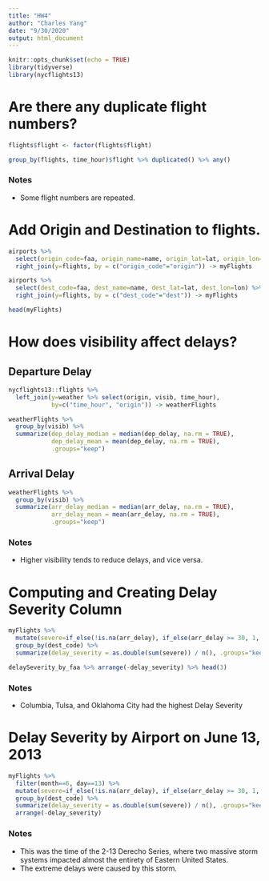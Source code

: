 ```yaml
---
title: "HW4"
author: "Charles Yang"
date: "9/30/2020"
output: html_document
---
```


```r
knitr::opts_chunk$set(echo = TRUE)
library(tidyverse)
library(nycflights13)
```

# Are there any duplicate flight numbers?
```r
flights$flight <- factor(flights$flight)

group_by(flights, time_hour)$flight %>% duplicated() %>% any()
```

### Notes
* Some flight numbers are repeated.

# Add Origin and Destination to flights.
```r
airports %>% 
  select(origin_code=faa, origin_name=name, origin_lat=lat, origin_lon=lon) %>%
  right_join(y=flights, by = c("origin_code"="origin")) -> myFlights

airports %>% 
  select(dest_code=faa, dest_name=name, dest_lat=lat, dest_lon=lon) %>%
  right_join(y=flights, by = c("dest_code"="dest")) -> myFlights

head(myFlights)

```

# How does visibility affect delays?
## Departure Delay
```r
nycflights13::flights %>%
  left_join(y=weather %>% select(origin, visib, time_hour),
            by=c("time_hour", "origin")) -> weatherFlights

weatherFlights %>%
  group_by(visib) %>%
  summarize(dep_delay_median = median(dep_delay, na.rm = TRUE),
            dep_delay_mean = mean(dep_delay, na.rm = TRUE),
            .groups="keep")
```

## Arrival Delay
```r
weatherFlights %>%
  group_by(visib) %>%
  summarize(arr_delay_median = median(arr_delay, na.rm = TRUE),
            arr_delay_mean = mean(arr_delay, na.rm = TRUE),
            .groups="keep")
```

### Notes
* Higher visibility tends to reduce delays, and vice versa.

# Computing and Creating Delay Severity Column
```r
myFlights %>%
  mutate(severe=if_else(!is.na(arr_delay), if_else(arr_delay >= 30, 1, 0), 0)) %>%
  group_by(dest_code) %>%
  summarize(delay_severity = as.double(sum(severe)) / n(), .groups="keep") -> delaySeverity_by_faa

delaySeverity_by_faa %>% arrange(-delay_severity) %>% head(3)
```

### Notes
* Columbia, Tulsa, and Oklahoma City had the highest Delay Severity

# Delay Severity by Airport on June 13, 2013
```r
myFlights %>%
  filter(month==6, day==13) %>%
  mutate(severe=if_else(!is.na(arr_delay), if_else(arr_delay >= 30, 1, 0), 0)) %>%
  group_by(dest_code) %>%
  summarize(delay_severity = as.double(sum(severe)) / n(), .groups="keep") %>%
  arrange(-delay_severity)
```

### Notes
* This was the time of the 2-13 Derecho Series, where two massive storm systems impacted almost the entirety of Eastern United States.
* The extreme delays were caused by this storm.

